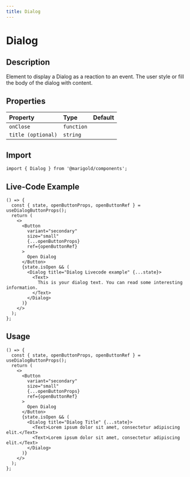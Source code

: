 ```yaml
---
title: Dialog
---
```


# Dialog

## Description

Element to display a Dialog as a reaction to an event. The user style or fill the body of the dialog with content.

## Properties

| Property           | Type       | Default |
| :----------------- | :--------- | :------ |
| `onClose`          | `function` |         |
| `title (optional)` | `string`   |         |

## Import

```tsx code
import { Dialog } from '@marigold/components';
```

## Live-Code Example

```tsx live
() => {
  const { state, openButtonProps, openButtonRef } = useDialogButtonProps();
  return (
    <>
      <Button
        variant="secondary"
        size="small"
        {...openButtonProps}
        ref={openButtonRef}
      >
        Open Dialog
      </Button>
      {state.isOpen && (
        <Dialog title="Dialog Livecode example" {...state}>
          <Text>
            This is your dialog text. You can read some interesting information.
          </Text>
        </Dialog>
      )}
    </>
  );
};
```

## Usage

```tsx
() => {
  const { state, openButtonProps, openButtonRef } = useDialogButtonProps();
  return (
    <>
      <Button
        variant="secondary"
        size="small"
        {...openButtonProps}
        ref={openButtonRef}
      >
        Open Dialog
      </Button>
      {state.isOpen && (
        <Dialog title="Dialog Title" {...state}>
          <Text>Lorem ipsum dolor sit amet, consectetur adipiscing elit.</Text>
          <Text>Lorem ipsum dolor sit amet, consectetur adipiscing elit.</Text>
        </Dialog>
      )}
    </>
  );
};
```
